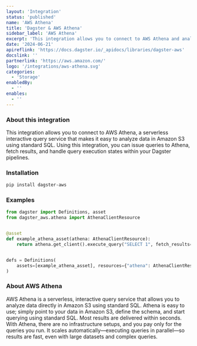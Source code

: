 ```yaml
---
layout: 'Integration'
status: 'published'
name: 'AWS Athena'
title: 'Dagster & AWS Athena'
sidebar_label: 'AWS Athena'
excerpt: 'This integration allows you to connect to AWS Athena and analyze data in Amazon S3 using standard SQL within your Dagster pipelines.'
date: '2024-06-21'
apireflink: 'https://docs.dagster.io/_apidocs/libraries/dagster-aws'
docslink: ''
partnerlink: 'https://aws.amazon.com/'
logo: '/integrations/aws-athena.svg'
categories:
  - 'Storage'
enabledBy:
  - ''
enables:
  - ''
---
```


### About this integration

This integration allows you to connect to AWS Athena, a serverless interactive query service that makes it easy to analyze data in Amazon S3 using standard SQL. Using this integration, you can issue queries to Athena, fetch results, and handle query execution states within your Dagster pipelines.

### Installation

```bash
pip install dagster-aws
```

### Examples

```python
from dagster import Definitions, asset
from dagster_aws.athena import AthenaClientResource


@asset
def example_athena_asset(athena: AthenaClientResource):
    return athena.get_client().execute_query("SELECT 1", fetch_results=True)


defs = Definitions(
    assets=[example_athena_asset], resources={"athena": AthenaClientResource()}
)
```

### About AWS Athena

AWS Athena is a serverless, interactive query service that allows you to analyze data directly in Amazon S3 using standard SQL. Athena is easy to use; simply point to your data in Amazon S3, define the schema, and start querying using standard SQL. Most results are delivered within seconds. With Athena, there are no infrastructure setups, and you pay only for the queries you run. It scales automatically—executing queries in parallel—so results are fast, even with large datasets and complex queries.

